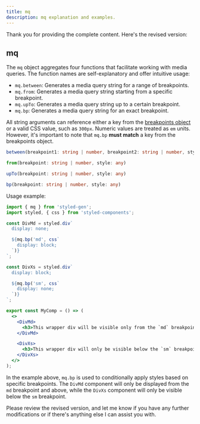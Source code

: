 ```yaml
---
title: mq
description: mq explanation and examples.
---
```

Thank you for providing the complete content. Here's the revised version:

## mq

The `mq` object aggregates four functions that facilitate working with media queries. The function names are self-explanatory and offer intuitive usage:

- `mq.between`: Generates a media query string for a range of breakpoints.
- `mq.from`: Generates a media query string starting from a specific breakpoint.
- `mq.upTo`: Generates a media query string up to a certain breakpoint.
- `mq.bp`: Generates a media query string for an exact breakpoint.

All string arguments can reference either a key from the [breakpoints object](/breakpoints-object) or a valid CSS value, such as `300px`. Numeric values are treated as `em` units. However, it's important to note that `mq.bp` **must match** a key from the breakpoints object.

```typescript title"mq.between"
between(breakpoint1: string | number, breakpoint2: string | number, style: any)
```

```typescript title"mq.from"
from(breakpoint: string | number, style: any)
```

```typescript title"mq.upTo"
upTo(breakpoint: string | number, style: any)
```

```typescript title"mq.bp"
bp(breakpoint: string | number, style: any)
```

Usage example:

```jsx title="MyComp.js"
import { mq } from 'styled-gen';
import styled, { css } from 'styled-components';

const DivMd = styled.div`
  display: none;

  ${mq.bp('md', css`
    display: block;
  `)}
`;

const DivXs = styled.div`
  display: block;

  ${mq.bp('sm', css`
    display: none;
  `)}
`;

export const MyComp = () => (
  <>
    <DivMd>
      <h3>This wrapper div will be visible only from the `md` breakpoint and above.</h3>
    </DivMd>

    <DivXs>
      <h3>This wrapper div will only be visible below the `sm` breakpoint.</h3>
    </DivXs>
  </>
);
```

In the example above, `mq.bp` is used to conditionally apply styles based on specific breakpoints. The `DivMd` component will only be displayed from the `md` breakpoint and above, while the `DivXs` component will only be visible below the `sm` breakpoint.

Please review the revised version, and let me know if you have any further modifications or if there's anything else I can assist you with.
